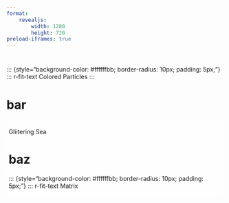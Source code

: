 ```yaml
---
format: 
    revealjs: 
        width: 1280
        height: 720
preload-iframes: true
---
```


# {background-iframe="iframes/coloredParticles/index.html"}
::: {style="background-color: #ffffffbb; border-radius: 10px; padding: 5px;"}
::: r-fit-text
Colored Particles
:::

# bar {background-iframe="iframes/glitteringSea/index.html"}
::: {style="background-color: #ffffffbb; border-radius: 10px; padding: 5px;"}
::: r-fit-text
Gliitering Sea
:::

# baz {background-iframe="iframes/matrix/index.html"}
::: {style="background-color: #ffffffbb; border-radius: 10px; padding: 5px;"}
::: r-fit-text
Matrix
:::
